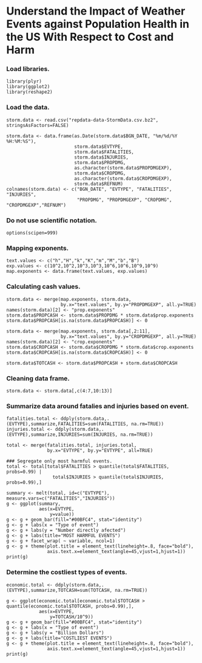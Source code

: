 # Understand the Impact of Weather Events against Population Health in the US With Respect to Cost and Harm

### Load libraries.

```[r]
library(plyr)
library(ggplot2)
library(reshape2)
```

### Load the data.

```[r]
storm.data <- read.csv("repdata-data-StormData.csv.bz2", stringsAsFactors=FALSE)

storm.data <- data.frame(as.Date(storm.data$BGN_DATE, "%m/%d/%Y %H:%M:%S"), 
                         storm.data$EVTYPE, 
                         storm.data$FATALITIES, 
                         storm.data$INJURIES,
                         storm.data$PROPDMG,
                         as.character(storm.data$PROPDMGEXP),
                         storm.data$CROPDMG,
                         as.character(storm.data$CROPDMGEXP),
                         storm.data$REFNUM)
colnames(storm.data) <- c("BGN_DATE", "EVTYPE", "FATALITIES", "INJURIES", 
                          "PROPDMG", "PROPDMGEXP", "CROPDMG", "CROPDMGEXP","REFNUM")
```

### Do not use scientific notation.
```[r]
options(scipen=999)
```

### Mapping exponents.
```[r]
text.values <- c("h","H","k","K","m","M","b","B")
exp.values <- c(10^2,10^2,10^3,10^3,10^6,10^6,10^9,10^9)
map.exponents <- data.frame(text.values, exp.values)
```

### Calculating cash values.
```[r]
storm.data <- merge(map.exponents, storm.data, 
                    by.x="text.values", by.y="PROPDMGEXP", all.y=TRUE)
names(storm.data)[2] <- "prop.exponents"
storm.data$PROPCASH <- storm.data$PROPDMG * storm.data$prop.exponents
storm.data$PROPCASH[is.na(storm.data$PROPCASH)] <- 0

storm.data <- merge(map.exponents, storm.data[,2:11], 
                    by.x="text.values", by.y="CROPDMGEXP", all.y=TRUE)
names(storm.data)[2] <- "crop.exponents"
storm.data$CROPCASH <- storm.data$CROPDMG * storm.data$crop.exponents
storm.data$CROPCASH[is.na(storm.data$CROPCASH)] <- 0

storm.data$TOTCASH <- storm.data$PROPCASH + storm.data$CROPCASH
```

### Cleaning data frame.
```[r]
storm.data <- storm.data[,c(4:7,10:13)]
```

### Summarize data around fatalies and injuries based on event.
```[r]
fatalities.total <- ddply(storm.data,.(EVTYPE),summarize,FATALITIES=sum(FATALITIES, na.rm=TRUE))
injuries.total <- ddply(storm.data,.(EVTYPE),summarize,INJURIES=sum(INJURIES, na.rm=TRUE))

total <- merge(fatalities.total, injuries.total, 
               by.x="EVTYPE", by.y="EVTYPE", all=TRUE)

### Segregate only most harmful events.
total <- total[total$FATALITIES > quantile(total$FATALITIES, probs=0.99) |
                 total$INJURIES > quantile(total$INJURIES, probs=0.99),]

summary <- melt(total, id=c("EVTYPE"), measure.vars=c("FATALITIES","INJURIES"))
g <- ggplot(summary,
            aes(x=EVTYPE, 
                y=value))
g <- g + geom_bar(fill="#00BFC4", stat="identity")
g <- g + labs(x = "Type of event") 
g <- g + labs(y = "Number directly afected")
g <- g + labs(title="MOST HARMFUL EVENTS")
g <- g + facet_wrap( ~ variable, ncol=1)
g <- g + theme(plot.title = element_text(lineheight=.8, face="bold"),
               axis.text.x=element_text(angle=45,vjust=1,hjust=1))
print(g)
```

### Determine the costliest types of events.
```[r]
economic.total <- ddply(storm.data,.(EVTYPE),summarize,TOTCASH=sum(TOTCASH, na.rm=TRUE))

g <- ggplot(economic.total[economic.total$TOTCASH > quantile(economic.total$TOTCASH, probs=0.99),],
            aes(x=EVTYPE, 
                y=TOTCASH/10^9))
g <- g + geom_bar(fill="#00BFC4", stat="identity")
g <- g + labs(x = "Type of event") 
g <- g + labs(y = "Billion Dollars")
g <- g + labs(title="COSTLIEST EVENTS")
g <- g + theme(plot.title = element_text(lineheight=.8, face="bold"),
               axis.text.x=element_text(angle=45,vjust=1,hjust=1))
print(g)
```

